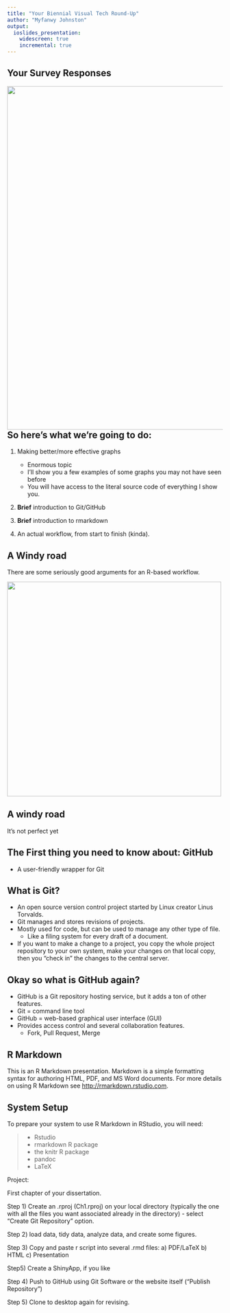 ---
title: "Your Biennial Visual Tech Round-Up"
author: "Myfanwy Johnston"
output: 
  ioslides_presentation:
    widescreen: true
    incremental: true
---
## Your Survey Responses

<img src = "http://i.imgur.com/qM4s4rC.jpg" height=800 align="right">

## So here's what we're going to do:

 1) Making better/more effective graphs
      - Enormous topic
      - I'll show you a few examples of some graphs you may not have seen before
      - You will have access to the literal source code of everything I show you.

 2) **Brief** introduction to Git/GitHub


 3) **Brief** introduction to rmarkdown

 4) An actual workflow, from start to finish (kinda).


## A Windy road
<div align="right">There are some seriously good arguments for an R-based workflow. </div>
<img src="C:\\Users\\Myfanwy\\Dropbox\\Course_Materials\\ABGGStudentConference2015\\images\rhelp.JPG" height=500 aligh="left">

## A windy road

It's not perfect yet




## The First thing you need to know about: GitHub

* A user-friendly wrapper for Git

## What is Git?

* An open source version control project started by Linux creator Linus Torvalds.
* Git manages and stores revisions of projects.
* Mostly used for code, but can be used to manage any other type of file.
    - Like a filing system for every draft of a document.
* If you want to make a change to a project, you copy the whole project repository to your own system,
  make your changes on that local copy, then you "check in" the changes to the central server.
  
## Okay so what is GitHub again?

* GitHub is a Git repository hosting service, but it adds a ton of other features.
* Git = command line tool
* GitHub = web-based graphical user interface (GUI)
* Provides access control and several collaboration features.
    - Fork, Pull Request, Merge


## R Markdown

This is an R Markdown presentation. Markdown is a simple formatting syntax for authoring HTML, PDF, and MS Word documents. For more details on using R Markdown see <http://rmarkdown.rstudio.com>.

## System Setup

To prepare your system to use R Markdown in RStudio, you will need:

 >- Rstudio
  >- rmarkdown R package
  >- the knitr R package
  >- pandoc
 >- LaTeX

Project:

First chapter of your dissertation.

Step 1) Create an .rproj (Ch1.rproj) on your local directory (typically the one with all the files you want associated already in the directory)
 - select "Create Git Repository" option.

Step 2) load data, tidy data, analyze data, and create some figures.

Step 3) Copy and paste r script into several .rmd files:
  	a) PDF/LaTeX
		b) HTML
		c) Presentation

Step5) Create a ShinyApp, if you like

Step 4) Push to GitHub using Git Software or the website itself ("Publish Repository")

Step 5) Clone to desktop again for revising.

